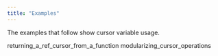 ```yaml
---
title: "Examples"
---
```


<div id="examples" class="registered_link"></div>

The examples that follow show cursor variable usage.

<div class="toctree" maxdepth="3">

returning_a_ref_cursor_from_a_function modularizing_cursor_operations

</div>
